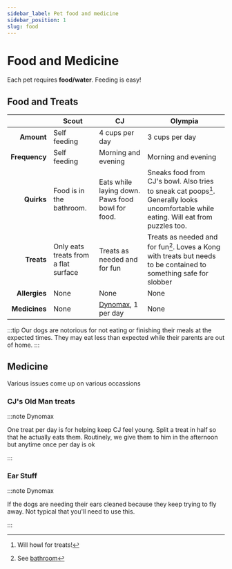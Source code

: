 ```yaml
---
sidebar_label: Pet food and medicine
sidebar_position: 1
slug: food
---
```


# Food and Medicine

Each pet requires **food/water**. Feeding is easy!


## Food and Treats

|               | Scout         | CJ                | Olympia           |
| ------------: | ------------- | ----------------- | ----------------- |
| **Amount**    | Self feeding  | 4 cups per day    | 3 cups per day    |
| **Frequency** | Self feeding  | Morning and evening | Morning and evening |
| **Quirks**    | Food is in the bathroom. | Eats while laying down. Paws food bowl for food. | Sneaks food from CJ's bowl. Also tries to sneak cat poops[^1]. Generally looks uncomfortable while eating. Will eat from puzzles too.| 
| **Treats**    |Only eats treats from a flat surface|Treats as needed and for fun|Treats as needed and for fun[^2]. Loves a Kong with treats but needs to be contained to something safe for slobber |
| **Allergies** | None | None | None |
| **Medicines** | None | [Dynomax](#cjs-old-man-treats), 1 per day | None |

[^2]:See [bathroom](/docs/pets/scout#litterbox)
[^1]:Will howl for treats!

:::tip 
Our dogs are notorious for not eating or finishing their meals at the expected times. They may eat less than expected while their parents are out of home.
:::



## Medicine
Various issues come up on various occassions
    
### CJ's Old Man treats
:::note Dynomax

One treat per day is for helping keep CJ feel young. Split a treat in half so that he actually eats them. Routinely, we give them to him in the afternoon but anytime once per day is ok

:::

### Ear Stuff
:::note Dynomax

If the dogs are needing their ears cleaned because they keep trying to fly away. Not typical that you'll need to use this.

:::

